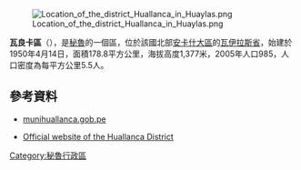 [[Image:Location_of_the_district_Huallanca_in_Huaylas.png|right]]

'''瓦良卡區'''（{{lang-es|Distrito de Huallanca}}），是[[秘魯|秘魯]]的一個區，位於該國北部[[安卡什大區|安卡什大區]]的[[瓦伊拉斯省|瓦伊拉斯省]]，始建於1950年4月14日，面積178.8平方公里，海拔高度1,377米，2005年人口985，人口密度為每平方公里5.5人。

==參考資料==
*[https://web.archive.org/web/20070824204055/http://www.munihuallanca.gob.pe/ munihuallanca.gob.pe]
*{{es icon}} [https://web.archive.org/web/20070824204055/http://www.munihuallanca.gob.pe/ Official website of the Huallanca District]

{{coord|7.2906|S|76.196102|W|display=title}}

{{Peru-geo-stub}}
[[Category:秘魯行政區|Category:秘魯行政區]]